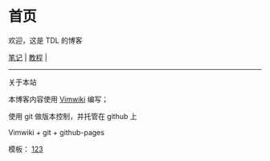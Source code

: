 = 首页 =

欢迎，这是 TDL 的博客

[[note/index|笔记]] |
[[tutor/index|教程]] |



----

关于本站

本博客内容使用 [[https://github.com/vimwiki|Vimwiki]] 编写；

使用 git 做版本控制，并托管在 github 上

Vimwiki + git + github-pages

模板：
[[https://github.com/marianozunino/vimwiki-template|123]]

